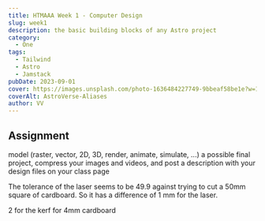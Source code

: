 ```yaml
---
title: HTMAAA Week 1 - Computer Design
slug: week1
description: the basic building blocks of any Astro project
category:
  - One
tags:
  - Tailwind
  - Astro
  - Jamstack
pubDate: 2023-09-01
cover: https://images.unsplash.com/photo-1636484227749-9bbeaf58be1e?w=1960&h=1102&auto=format&fit=crop&q=60&ixlib=rb-4.0.3&ixid=M3wxMjA3fDB8MHxzZWFyY2h8MTR8fGNvbXB1dGVyJTIwY2FkfGVufDB8fDB8fHww
coverAlt: AstroVerse-Aliases
author: VV
---
```


## Assignment

model (raster, vector, 2D, 3D, render, animate, simulate, ...) a possible final project,
compress your images and videos,
and post a description with your design files on your class page

The tolerance of the laser seems to be 49.9 against trying to cut a 50mm square of cardboard.
So it has a difference of 1 mm for the laser.

2 for the kerf for 4mm cardboard
